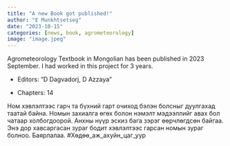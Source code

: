 ```yaml
---
title: "A new Book got published!"
author: "E Munkhtsetseg"
date: "2023-10-15"
categories: [news, book, agrometeorology]
image: "image.jpeg"
---
```


Agrometeorology Textbook in Mongolian has been published in 2023 September. I had worked in this project for 3 years.

-   Editors: "D Dagvadorj, D Azzaya"

-   Chapters: 14

Ном хэвлэлтээс гарч та бүхний гарт очиход бэлэн болсныг дуулгахад таатай байна. Номын захиалга өгөх болон нэмэлт мэдээллийг авах бол чатаар холбогдоорой. Анхны нүүр эскиз бага зэрэг өөрчлөгдсөн байгаа. Энэ дор хавсаргасан зураг бодит хэвлэлтээс гарсан номын зураг болноо. Баярлалаа. #Хөдөө_аж_ахуйн_цаг_уур

